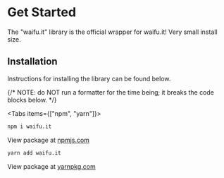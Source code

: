 
# Get Started

The "waifu.it" library is the official wrapper for waifu.it! Very small install size.

## Installation

Instructions for installing the library can be found below.

{/* NOTE: do NOT run a formatter for the time being; it breaks the code blocks below. */}

<Tabs items={["npm", "yarn"]}>
  <Tab>
  ```bash
  npm i waifu.it
  ```
  View package at [npmjs.com](https://www.npmjs.com/package/waifu.it)
  </Tab>
  <Tab>
  ```bash
  yarn add waifu.it
  ```
  View package at [yarnpkg.com](https://yarnpkg.com/package/waifu.it)
  </Tab>
</Tabs>